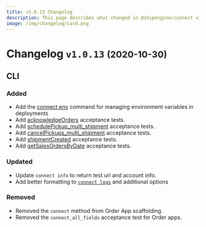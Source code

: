 ```yaml
---
title: v1.0.13 Changelog
description: This page describes what changed in @shipengine/connect v1.0.13
image: /img/changelog/card.png
---
```


# Changelog `v1.0.13` <small>(2020-10-30)</small>

## CLI

### Added

- Add the [connect env](../docs/cli#manage-environment-variables) command for managing environment variables in deployments
- Add [acknowledgeOrders](../docs/order-app/tests/acknowledge-orders/acknowledge-orders) acceptance tests.
- Add [schedulePickup_multi_shipment](../docs/carrier-app/tests/schedule-pickup/schedule-pickup-multi-shipment) acceptance tests.
- Add [cancelPickups_multi_shipment](../docs/carrier-app/tests/schedule-pickup/cancel-pickups-multi-shipment) acceptance tests.
- Add [shipmentCreated](../docs/order-app/tests/shipment-created/shipment-created) acceptance tests.
- Add [getSalesOrdersByDate](../docs/order-app/tests/get-sales-orders-by-date/get-sales-orders-by-date) acceptance tests.

### Updated

- Update `connect info` to return test url and account info.
- Add better formatting to [`connect logs`](../docs/cli#print-app-logs) and additional options

### Removed

- Removed the `connect` method from Order App scaffolding.
- Removed the `connect_all_fields` acceptance test for Order apps.
